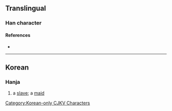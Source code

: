 {{character info}}
==Translingual==

===Han character===
{{Han char|rn=5|rad=乙|as=02|sn=3|four=10717|canj=MNN|ids=⿱丁乙}}

====References====
* {{Han ref|kx=0084.051|dkj=|dj=|hdz=|uh=3409|ud=13321|bh=|bd=}}

----

==Korean==

===Hanja===
{{ko-hanja|hangeul=절|rv=jeol|mr=chŏl|y=cel}}

# a [[slave]]; a [[maid]]

[[Category:Korean-only CJKV Characters]]